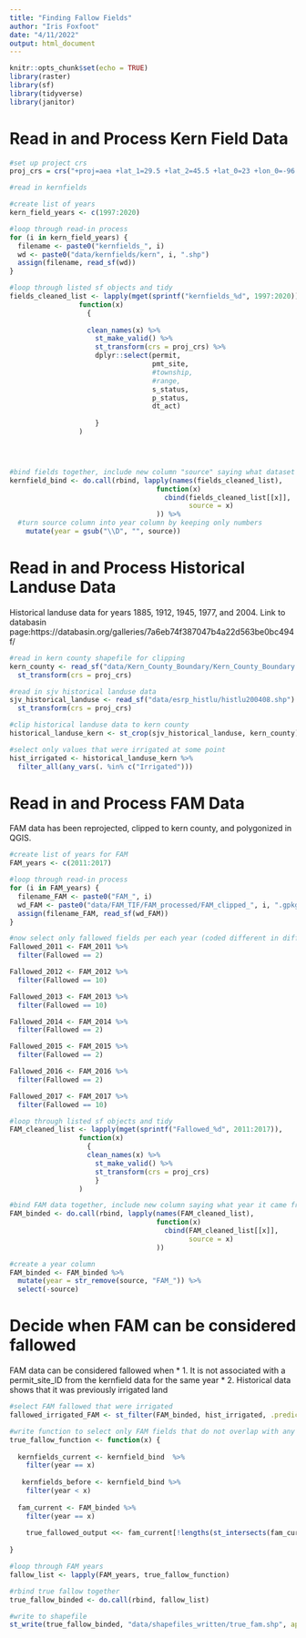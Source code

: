 ```yaml
---
title: "Finding Fallow Fields"
author: "Iris Foxfoot"
date: "4/11/2022"
output: html_document
---
```


```r
knitr::opts_chunk$set(echo = TRUE)
library(raster)
library(sf)
library(tidyverse)
library(janitor)
```

# Read in and Process Kern Field Data

```r
#set up project crs
proj_crs = crs("+proj=aea +lat_1=29.5 +lat_2=45.5 +lat_0=23 +lon_0=-96 +x_0=0 +y_0=0 +ellps=GRS80 +towgs84=0,0,0,0,0,0,0 +units=m +no_defs")
```

```r

#read in kernfields

#create list of years
kern_field_years <- c(1997:2020)

#loop through read-in process
for (i in kern_field_years) {
  filename <- paste0("kernfields_", i)
  wd <- paste0("data/kernfields/kern", i, ".shp")
  assign(filename, read_sf(wd))
}

#loop through listed sf objects and tidy
fields_cleaned_list <- lapply(mget(sprintf("kernfields_%d", 1997:2020)), 
                 function(x) 
                   {
                   
                   clean_names(x) %>%
                     st_make_valid() %>% 
                     st_transform(crs = proj_crs) %>%
                     dplyr::select(permit,
                                   pmt_site,
                                   #township,
                                   #range,
                                   s_status,
                                   p_status,
                                   dt_act)
                   
                     }
                 )




#bind fields together, include new column "source" saying what dataset it came from
kernfield_bind <- do.call(rbind, lapply(names(fields_cleaned_list), 
                                    function(x) 
                                      cbind(fields_cleaned_list[[x]], 
                                            source = x)
                                    )) %>% 
  #turn source column into year column by keeping only numbers
    mutate(year = gsub("\\D", "", source))
```

# Read in and Process Historical Landuse Data

Historical landuse data for years 1885, 1912, 1945, 1977, and 2004. Link to databasin page:https://databasin.org/galleries/7a6eb74f387047b4a22d563be0bc494f/   

```r
#read in kern county shapefile for clipping
kern_county <- read_sf("data/Kern_County_Boundary/Kern_County_Boundary.shp") %>% 
  st_transform(crs = proj_crs)

#read in sjv historical landuse data
sjv_historical_landuse <- read_sf("data/esrp_histlu/histlu200408.shp") %>% 
  st_transform(crs = proj_crs)

#clip historical landuse data to kern county
historical_landuse_kern <- st_crop(sjv_historical_landuse, kern_county)

#select only values that were irrigated at some point
hist_irrigated <- historical_landuse_kern %>% 
  filter_all(any_vars(. %in% c("Irrigated")))
```

# Read in and Process FAM Data

FAM data has been reprojected, clipped to kern county, and polygonized in QGIS.

```r
#create list of years for FAM
FAM_years <- c(2011:2017)

#loop through read-in process
for (i in FAM_years) {
  filename_FAM <- paste0("FAM_", i)
  wd_FAM <- paste0("data/FAM_TIF/FAM_processed/FAM_clipped_", i, ".gpkg")
  assign(filename_FAM, read_sf(wd_FAM))
}

#now select only fallowed fields per each year (coded different in different years)
Fallowed_2011 <- FAM_2011 %>% 
  filter(Fallowed == 2)

Fallowed_2012 <- FAM_2012 %>% 
  filter(Fallowed == 10)

Fallowed_2013 <- FAM_2013 %>% 
  filter(Fallowed == 10)

Fallowed_2014 <- FAM_2014 %>% 
  filter(Fallowed == 2)

Fallowed_2015 <- FAM_2015 %>% 
  filter(Fallowed == 2)

Fallowed_2016 <- FAM_2016 %>% 
  filter(Fallowed == 2)

Fallowed_2017 <- FAM_2017 %>% 
  filter(Fallowed == 10)

#loop through listed sf objects and tidy
FAM_cleaned_list <- lapply(mget(sprintf("Fallowed_%d", 2011:2017)), 
                 function(x) 
                   {
                   clean_names(x) %>%
                     st_make_valid() %>% 
                     st_transform(crs = proj_crs)
                     }
                 )

#bind FAM data together, include new column saying what year it came from
FAM_binded <- do.call(rbind, lapply(names(FAM_cleaned_list), 
                                    function(x) 
                                      cbind(FAM_cleaned_list[[x]], 
                                            source = x)
                                    ))

#create a year column
FAM_binded <- FAM_binded %>% 
  mutate(year = str_remove(source, "FAM_")) %>% 
  select(-source)
```

# Decide when FAM can be considered fallowed

FAM data can be considered fallowed when 
* 1. It is not associated with a permit_site_ID from the kernfield data for the same year
* 2. Historical data shows that it was previously irrigated land

```r
#select FAM fallowed that were irrigated
fallowed_irrigated_FAM <- st_filter(FAM_binded, hist_irrigated, .predicate = st_intersects)

#write function to select only FAM fields that do not overlap with any kernfields in the same year
true_fallow_function <- function(x) {
  
  kernfields_current <- kernfield_bind  %>% 
    filter(year == x)
  
   kernfields_before <- kernfield_bind %>% 
    filter(year < x)
  
  fam_current <- FAM_binded %>% 
    filter(year == x)
  
    true_fallowed_output <<- fam_current[!lengths(st_intersects(fam_current, kernfields_current)), ]
  
}

#loop through FAM years
fallow_list <- lapply(FAM_years, true_fallow_function)

#rbind true fallow together
true_fallow_binded <- do.call(rbind, fallow_list)

#write to shapefile
st_write(true_fallow_binded, "data/shapefiles_written/true_fam.shp", append = F)
```

